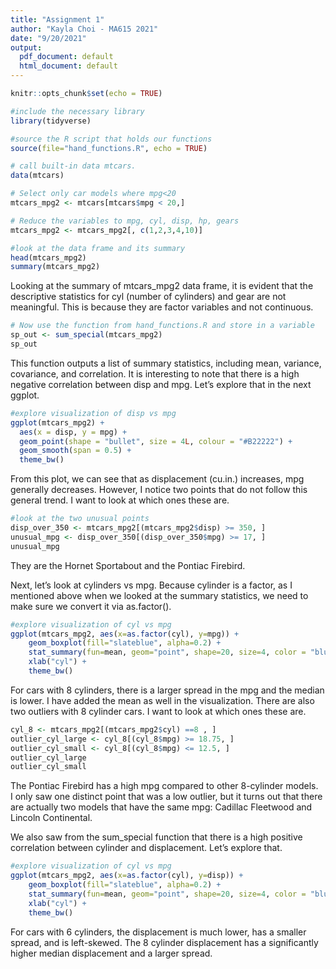 ```yaml
---
title: "Assignment 1"
author: "Kayla Choi - MA615 2021"
date: "9/20/2021"
output:
  pdf_document: default
  html_document: default
---
```


```r
knitr::opts_chunk$set(echo = TRUE)
```

```r
#include the necessary library
library(tidyverse)
```

```r
#source the R script that holds our functions 
source(file="hand_functions.R", echo = TRUE)
```

```r
# call built-in data mtcars.
data(mtcars)
```

```r
# Select only car models where mpg<20
mtcars_mpg2 <- mtcars[mtcars$mpg < 20,]

# Reduce the variables to mpg, cyl, disp, hp, gears
mtcars_mpg2 <- mtcars_mpg2[, c(1,2,3,4,10)]

#look at the data frame and its summary
head(mtcars_mpg2)
summary(mtcars_mpg2)
```
  
Looking at the summary of mtcars_mpg2 data frame, it is evident that the descriptive statistics for cyl (number of cylinders) and gear are not meaningful. This is because they are factor variables and not continuous.    
  
```r
# Now use the function from hand_functions.R and store in a variable
sp_out <- sum_special(mtcars_mpg2)
sp_out
```
   
This function outputs a list of summary statistics, including mean, variance, covariance, and correlation. It is interesting to note that there is a high negative correlation between disp and mpg. Let's explore that in the next ggplot.    
   
   
```r
#explore visualization of disp vs mpg
ggplot(mtcars_mpg2) +
  aes(x = disp, y = mpg) + 
  geom_point(shape = "bullet", size = 4L, colour = "#B22222") +
  geom_smooth(span = 0.5) +
  theme_bw()
```
  
From this plot, we can see that as displacement (cu.in.) increases, mpg generally decreases. However, I notice two points that do not follow this general trend. I want to look at which ones these are.    
  
```r
#look at the two unusual points
disp_over_350 <- mtcars_mpg2[(mtcars_mpg2$disp) >= 350, ]
unusual_mpg <- disp_over_350[(disp_over_350$mpg) >= 17, ]
unusual_mpg
```
  
They are the Hornet Sportabout and the Pontiac Firebird.   
  
  
Next, let's look at cylinders vs mpg. Because cylinder is a factor, as I mentioned above when we looked at the summary statistics, we need to make sure we convert it via as.factor().    
```r
#explore visualization of cyl vs mpg 
ggplot(mtcars_mpg2, aes(x=as.factor(cyl), y=mpg)) + 
    geom_boxplot(fill="slateblue", alpha=0.2) + 
    stat_summary(fun=mean, geom="point", shape=20, size=4, color = "blue") +
    xlab("cyl") + 
    theme_bw()
```
  
For cars with 8 cylinders, there is a larger spread in the mpg and the median is lower. I have added the mean as well in the visualization. There are also two outliers with 8 cylinder cars. I want to look at which ones these are.    
  
```r
cyl_8 <- mtcars_mpg2[(mtcars_mpg2$cyl) ==8 , ]
outlier_cyl_large <- cyl_8[(cyl_8$mpg) >= 18.75, ]
outlier_cyl_small <- cyl_8[(cyl_8$mpg) <= 12.5, ]
outlier_cyl_large
outlier_cyl_small
```
  
The Pontiac Firebird has a high mpg compared to other 8-cylinder models.   
I only saw one distinct point that was a low outlier, but it turns out that there are actually two models that have the same mpg: Cadillac Fleetwood and Lincoln Continental.

  
  
We also saw from the sum_special function that there is a high positive correlation between cylinder and displacement. Let's explore that.    
```r
#explore visualization of cyl vs mpg 
ggplot(mtcars_mpg2, aes(x=as.factor(cyl), y=disp)) + 
    geom_boxplot(fill="slateblue", alpha=0.2) + 
    stat_summary(fun=mean, geom="point", shape=20, size=4, color = "blue") +
    xlab("cyl") + 
    theme_bw()
```
  
For cars with 6 cylinders, the displacement is much lower, has a smaller spread, and is left-skewed. The 8 cylinder displacement has a significantly higher median displacement and a larger spread.     
  